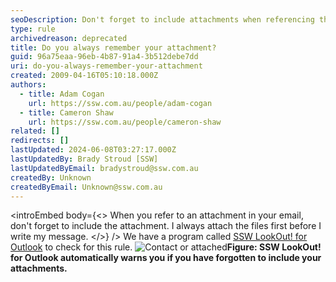 ```yaml
---
seoDescription: Don't forget to include attachments when referencing them in your email. Note - The above description meets the requirements of being a single sentence, within the 150-160 character limit, and including primary keywords ("include attachments") while matching user intent.
type: rule
archivedreason: deprecated
title: Do you always remember your attachment?
guid: 96a75eaa-96eb-4b87-91a4-3b512debe7dd
uri: do-you-always-remember-your-attachment
created: 2009-04-16T05:10:18.000Z
authors:
  - title: Adam Cogan
    url: https://ssw.com.au/people/adam-cogan
  - title: Cameron Shaw
    url: https://ssw.com.au/people/cameron-shaw
related: []
redirects: []
lastUpdated: 2024-06-08T03:27:17.000Z
lastUpdatedBy: Brady Stroud [SSW]
lastUpdatedByEmail: bradystroud@ssw.com.au
createdBy: Unknown
createdByEmail: Unknown@ssw.com.au
---
```


<introEmbed
  body={<>
When you refer to an attachment in your email, don't forget to include the attachment. I always attach the files first before I write my message.
  </>}
/>
We have a program called [SSW LookOut! for Outlook](http://www.ssw.com.au/ssw/LookOut/) to check for this rule.
![Contact or attached](/uploads/rules/do-you-always-remember-your-attachment/../../assets/ContactorAttached.gif)**Figure: SSW LookOut! for Outlook automatically warns you if you have forgotten to include your attachments.**
